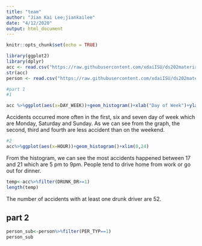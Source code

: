 ```yaml
---
title: "team"
author: "Jian Kai Lee;jiankailee"
date: "4/12/2020"
output: html_document
---
```


```r
knitr::opts_chunk$set(echo = TRUE)
```


```r
library(ggplot2)
library(dplyr)
acc <- read.csv("https://raw.githubusercontent.com/xdaiISU/ds202materials/master/hwlabs/fars2017/accident.csv", stringsAsFactors = FALSE)
str(acc)
person <- read.csv("https://raw.githubusercontent.com/xdaiISU/ds202materials/master/hwlabs/fars2017/person.csv", stringsAsFactors = FALSE)

#part 1
#1

acc %>%ggplot(aes(x=DAY_WEEK))+geom_histogram()+xlab("Day of Week")+ylab("number of accidents")
```
Accidents occurred more often in the first, six and seven day of week which are Monday, Saturday and Sunday. As we can see from the graph, the second, third and fourth are less accident than on the weekend.

```r
#2
acc%>%ggplot(aes(x=HOUR))+geom_histogram()+xlim(0,24)
```
From the histogram, we can see the most accidents happened between 17 and 21 which are 5 pm to 9pm. People tend to drive home from work or go out for dinner.
```r
temp<-acc%>%filter(DRUNK_DR>=1)
length(temp)
```
The number of accidents with at least one drunk driver are 52.

## part 2
```r
person_sub<-person%>%filter(PER_TYP==1)
person_sub
```
